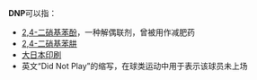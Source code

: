 '''DNP'''可以指：
*[[2,4-二硝基苯酚|2,4-二硝基苯酚]]，一种解偶联剂，曾被用作减肥药
*[[2,4-二硝基苯肼|2,4-二硝基苯肼]]
*[[大日本印刷|大日本印刷]]
*英文“Did Not Play”的缩写，在球类运动中用于表示该球员未上场

{{disambig|Cat=三字拉丁字母缩写消歧义}}